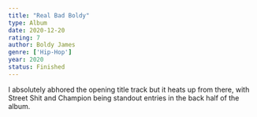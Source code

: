 ```yaml
---
title: "Real Bad Boldy"
type: Album
date: 2020-12-20
rating: 7
author: Boldy James
genre: ['Hip-Hop']
year: 2020
status: Finished
---
```


I absolutely abhored the opening title track but it heats up from there, with Street Shit and Champion being standout entries in the back half of the album.
